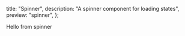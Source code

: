   title: "Spinner",
  description: "A spinner component for loading states",
  preview: "spinner",
};

Hello from spinner
